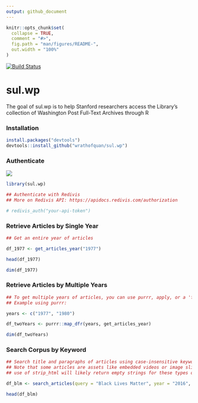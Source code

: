 ```yaml
---
output: github_document
---
```


<!-- README.md is generated from README.Rmd. Please edit that file -->

```r
knitr::opts_chunk$set(
  collapse = TRUE,
  comment = "#>",
  fig.path = "man/figures/README-",
  out.width = "100%"
)
```
[![Build Status](https://travis-ci.org/wrathofquan/sul.wp.svg?branch=master)](https://travis-ci.org/wrathofquan/sul.wp)

# sul.wp

<!-- badges: start -->
<!-- badges: end -->

The goal of sul.wp is to help Stanford researchers access the Library's collection of Washington Post Full-Text Archives through R

### Installation

``` r
install.packages("devtools")
devtools::install_github("wrathofquan/sul.wp")
```
### Authenticate

![](inst/redivis-api.gif)

```r
library(sul.wp)

## Authenticate with Redivis
## More on Redivis API: https://apidocs.redivis.com/authorization

# redivis_auth("your-api-token")
```


### Retrieve Articles by Single Year 

```r

## Get an entire year of articles

df_1977 <- get_articles_year("1977")

head(df_1977)

dim(df_1977)

```

### Retrieve Articles by Multiple Years 

```r
## To get multiple years of articles, you can use purrr, apply, or a 'for' loop.
## Example using purrr:

years <- c("1977", "1980")

df_twoYears <- purrr::map_dfr(years, get_articles_year) 

dim(df_twoYears)

```




### Search Corpus by Keyword

```r
## Search title and paragraphs of articles using case-insensitive keyword, restrict by year, remove <html> formatting from articles
## Note that some articles are assets like embedded videos or image slide-shows
## use of strip_html will likely return empty strings for these types of content. 

df_blm <- search_articles(query = "Black Lives Matter", year = "2016", strip_html = TRUE)

head(df_blm)

```


<!-- What is special about using `README.Rmd` instead of just `README.md`? You can include R chunks like so: -->

<!-- ```{r cars} -->
<!-- summary(cars) -->
<!-- ``` -->

<!-- You'll still need to render `README.Rmd` regularly, to keep `README.md` up-to-date. `devtools::build_readme()` is handy for this. You could also use GitHub Actions to re-render `README.Rmd` every time you push. An example workflow can be found here: <https://github.com/r-lib/actions/tree/master/examples>. -->

<!-- You can also embed plots, for example: -->

<!-- ```{r pressure, echo = FALSE} -->
<!-- plot(pressure) -->
<!-- ``` -->

<!-- In that case, don't forget to commit and push the resulting figure files, so they display on GitHub and CRAN. -->
